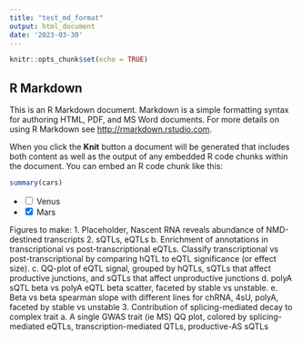 ```yaml
---
title: "test_md_format"
output: html_document
date: '2023-03-30'
---
```


```r
knitr::opts_chunk$set(echo = TRUE)
```

## R Markdown

This is an R Markdown document. Markdown is a simple formatting syntax for authoring HTML, PDF, and MS Word documents. For more details on using R Markdown see <http://rmarkdown.rstudio.com>.

When you click the **Knit** button a document will be generated that includes both content as well as the output of any embedded R code chunks within the document. You can embed an R code chunk like this:

```r
summary(cars)
```

- <input type="checkbox" unchecked> Venus</input>
- <input type="checkbox" checked> Mars</input>

Figures to make:
1. Placeholder, Nascent RNA reveals abundance of NMD-destined transcripts
2.	sQTLs, eQTLs
b.	Enrichment of annotations in transcriptional vs post-transcriptional eQTLs. Classify transcriptional vs post-transcriptional by comparing hQTL to eQTL significance (or effect size).
c.	QQ-plot of eQTL signal, grouped by hQTLs, sQTLs that affect productive junctions, and sQTLs that affect unproductive junctions
d.	polyA sQTL beta vs polyA eQTL beta scatter, faceted by stable vs unstable.
e.	Beta vs beta spearman slope with different lines for chRNA, 4sU, polyA, faceted by stable vs unstable
3.	Contribution of splicing-mediated decay to complex trait
a.	A single GWAS trait (ie MS) QQ plot, colored by splicing-mediated eQTLs, transcription-mediated QTLs, productive-AS sQTLs
